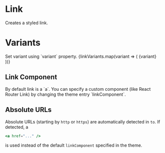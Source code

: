 
<Meta
  title="Components/Link"
  component={Link}
/>

# Link

<Description>
  Creates a styled link.
</Description>

# Variants

<Description>
  Set variant using `variant` property.
</Description>

<Canvas>
  <Story name="basic">
    <Box p={2} backgroundColor="gray200">
      <Boxer my={1}>
        {linkVariants.map(variant => (
          <Link key={variant} href="#" variant={variant}>
            {variant}
          </Link>
        ))}
      </Boxer>
    </Box>
  </Story>
</Canvas>

## Link Component

<Description>
  By default link is a `a`. You can specify a custom component (like React Router Link) by changing the theme entry `linkComponent`.
</Description>

## Absolute URLs

Absolute URLs (starting by `http` or `https`) are automatically detected in `to`. If detected, a
```jsx
<a href="..." />
```
is used instead of the default `linkComponent` specified in the theme.
